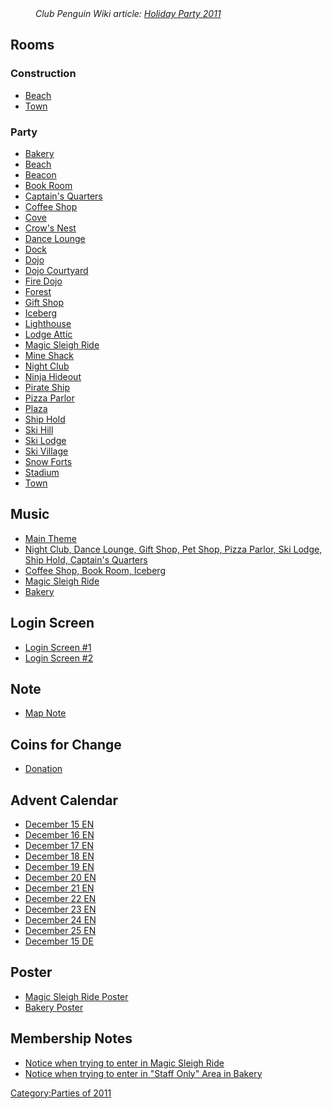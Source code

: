 :''Club Penguin Wiki article: [[clubpenguinwiki:Holiday Party 2011|Holiday Party 2011]]''

==Rooms==
===Construction===
*[[Media:HolidayParty2011ConsBeach.swf|Beach]]
*[[Media:RoomsTown-HolidayParty2011Pre.swf|Town]]
===Party===
*[[Media:HolidayParty2011Party2.swf|Bakery]]
*[[Media:HolidayParty2011Beach.swf|Beach]]
*[[Media:HolidayParty2011Beacon1.swf|Beacon]]
*[[Media:HolidayParty2011Book.swf|Book Room]]
*[[Media:HolidayParty2011ShipQuarters.swf|Captain's Quarters]]
*[[Media:HolidayParty2011Coffee.swf|Coffee Shop]]
*[[Media:HolidayParty2011Cove.swf|Cove]]
*[[Media:HolidayParty2011ShipNest.swf|Crow's Nest]]
*[[Media:HolidayParty2011Lounge.swf|Dance Lounge]]
*[[Media:HolidayParty2011Dock.swf|Dock]]
*[[Media:HolidayParty2011Dojo.swf|Dojo]]
*[[Media:HolidayParty2011DojoExt.swf|Dojo Courtyard]]
*[[Media:HolidayParty2011DojoFire.swf|Fire Dojo]]
*[[Media:HolidayParty2011Forest.swf|Forest]]
*[[Media:HolidayParty2011Shop.swf|Gift Shop]]
*[[Media:HolidayParty2011Berg.swf|Iceberg]]
*[[Media:HolidayParty2011Light1.swf|Lighthouse]]
*[[Media:HolidayParty2011Attic.swf|Lodge Attic]]
*[[Media:HolidayParty2011Party.swf|Magic Sleigh Ride]]
*[[Media:HolidayParty2011Shack.swf|Mine Shack]]
*[[Media:HolidayParty2011Dance.swf|Night Club]]
*[[Media:HolidayParty2011DojoHide.swf|Ninja Hideout]]
*[[Media:HolidayParty2011Ship.swf|Pirate Ship]]
*[[Media:HolidayParty2011Pizza.swf|Pizza Parlor]]
*[[Media:HolidayParty2011Plaza.swf|Plaza]]
*[[Media:HolidayParty2011ShipHold.swf|Ship Hold]]
*[[Media:HolidayParty2011Mtn.swf|Ski Hill]]
*[[Media:HolidayParty2011Lodge.swf|Ski Lodge]]
*[[Media:HolidayParty2011Village.swf|Ski Village]]
*[[Media:HolidayParty2011Forts.swf|Snow Forts]]
*[[Media:HolidayParty2011Rink.swf|Stadium]]
*[[Media:RoomsTown-HolidayParty2011.swf|Town]]

==Music==
*[[Media:Music254.swf|Main Theme]]
*[[Media:Music255.swf|Night Club, Dance Lounge, Gift Shop, Pet Shop, Pizza Parlor, Ski Lodge, Ship Hold, Captain's Quarters]]
*[[Media:Music227.swf|Coffee Shop, Book Room, Iceberg]]
*[[Media:Music281.swf|Magic Sleigh Ride]]
*[[Media:Music315.swf|Bakery]]

==Login Screen==
*[[Media:HolidayParty2011PreStartBillboards.swf|Login Screen #1]]
*[[Media:HolidayParty2011StartBillboards.swf|Login Screen #2]]

==Note==
*[[Media:HolidayParty2011Party map note.swf|Map Note]]

==Coins for Change==
*[[Media:CFC2011Donation.swf|Donation]]

==Advent Calendar==
*[[Media:HolidayParty2011AdventNoteDec15.swf|December 15 EN]]
*[[Media:HolidayParty2011AdventNoteDec16.swf|December 16 EN]]
*[[Media:HolidayParty2011AdventNoteDec17.swf|December 17 EN]]
*[[Media:HolidayParty2011AdventNoteDec18.swf|December 18 EN]]
*[[Media:HolidayParty2011AdventNoteDec19.swf|December 19 EN]]
*[[Media:HolidayParty2011AdventNoteDec20.swf|December 20 EN]]
*[[Media:HolidayParty2011AdventNoteDec21.swf|December 21 EN]]
*[[Media:HolidayParty2011AdventNoteDec22.swf|December 22 EN]]
*[[Media:HolidayParty2011AdventNoteDec23.swf|December 23 EN]]
*[[Media:HolidayParty2011AdventNoteDec24.swf|December 24 EN]]
*[[Media:HolidayParty2011AdventNoteDec25.swf|December 25 EN]]
*[[Media:AdventNote2011Dec15DE.swf|December 15 DE]]

==Poster==
*[[Media:HolidayParty2011MagicSleighRide.swf|Magic Sleigh Ride Poster]]
*[[Media:HolidayParty2011Bakery.swf|Bakery Poster]]

==Membership Notes==
*[[Media:HolidayParty2011Membership.swf|Notice when trying to enter in Magic Sleigh Ride]]
*[[Media:HolidayParty2011Membership2.swf|Notice when trying to enter in "Staff Only" Area in Bakery]]

{{Parties}}

[[Category:Parties of 2011]]